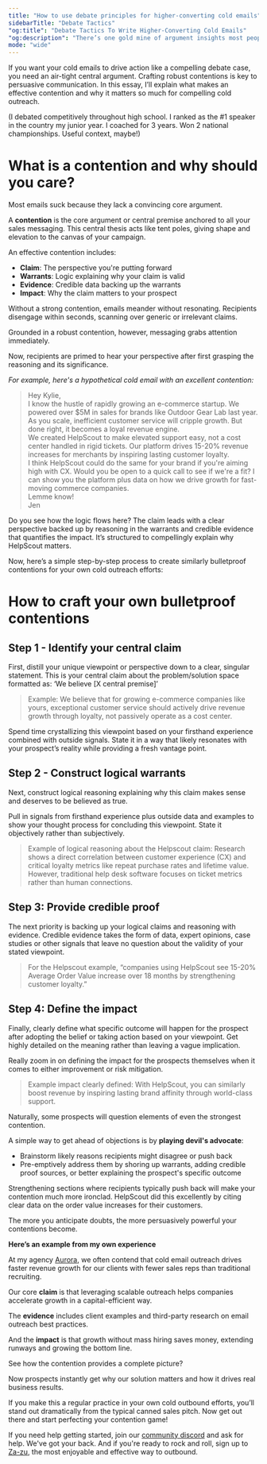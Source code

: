 ```yaml
---
title: "How to use debate principles for higher-converting cold emails"
sidebarTitle: "Debate Tactics"
"og:title": "Debate Tactics To Write Higher-Converting Cold Emails"
"og:description": "There’s one gold mine of argument insights most people don’t use for cold outbound: speech and debate. This article explains how you can use those insights in your cold outbound."
mode: "wide"
---
```


If you want your cold emails to drive action like a compelling debate case, you need an air-tight central argument. Crafting robust contentions is key to persuasive communication. In this essay, I’ll explain what makes an effective contention and why it matters so much for compelling cold outreach.

(I debated competitively throughout high school. I ranked as the #1 speaker in the country my junior year. I coached for 3 years. Won 2 national championships. Useful context, maybe!)

# What is a contention and why should you care?

Most emails suck because they lack a convincing core argument.

A **contention** is the core argument or central premise anchored to all your sales messaging. This central thesis acts like tent poles, giving shape and elevation to the canvas of your campaign.

An effective contention includes:
- **Claim**: The perspective you're putting forward
- **Warrants**: Logic explaining why your claim is valid
- **Evidence**: Credible data backing up the warrants
- **Impact**: Why the claim matters to your prospect

Without a strong contention, emails meander without resonating. Recipients disengage within seconds, scanning over generic or irrelevant claims.

Grounded in a robust contention, however, messaging grabs attention immediately. 

Now, recipients are primed to hear your perspective after first grasping the reasoning and its significance.

*For example, here's a hypothetical cold email with an excellent contention:*

> Hey Kylie, <br/>
>I know the hustle of rapidly growing an e-commerce startup. We powered over $5M in sales for brands like Outdoor Gear Lab last year.<br/>
>As you scale, inefficient customer service will cripple growth. But done right, it becomes a loyal revenue engine.<br/>
>We created HelpScout to make elevated support easy, not a cost center handled in rigid tickets. Our platform drives 15-20% revenue increases for merchants by inspiring lasting customer loyalty.<br/>
>I think HelpScout could do the same for your brand if you're aiming high with CX. Would you be open to a quick call to see if we're a fit? I can show you the platform plus data on how we drive growth for fast-moving commerce companies.<br/>
>Lemme know!<br/>
>Jen

Do you see how the logic flows here? The claim leads with a clear perspective backed up by reasoning in the warrants and credible evidence that quantifies the impact. It’s structured to compellingly explain why HelpScout matters.

Now, here’s a simple step-by-step process to create similarly bulletproof contentions for your own cold outreach efforts:

# How to craft your own bulletproof contentions

## Step 1 - Identify your central claim

First, distill your unique viewpoint or perspective down to a clear, singular statement. This is your central claim about the problem/solution space formatted as: ‘We believe [X central premise]’

> Example: We believe that for growing e-commerce companies like yours, exceptional customer service should actively drive revenue growth through loyalty, not passively operate as a cost center.

Spend time crystallizing this viewpoint based on your firsthand experience combined with outside signals. State it in a way that likely resonates with your prospect’s reality while providing a fresh vantage point.

## Step 2 - Construct logical warrants

Next, construct logical reasoning explaining why this claim makes sense and deserves to be believed as true.

Pull in signals from firsthand experience plus outside data and examples to show your thought process for concluding this viewpoint. State it objectively rather than subjectively.

> Example of logical reasoning about the Helpscout claim: Research shows a direct correlation between customer experience (CX) and critical loyalty metrics like repeat purchase rates and lifetime value. However, traditional help desk software focuses on ticket metrics rather than human connections.

## Step 3: Provide credible proof

The next priority is backing up your logical claims and reasoning with evidence. Credible evidence takes the form of data, expert opinions, case studies or other signals that leave no question about the validity of your stated viewpoint.

> For the Helpscout example, “companies using HelpScout see 15-20% Average Order Value increase over 18 months by strengthening customer loyalty.”

## Step 4: Define the impact

Finally, clearly define what specific outcome will happen for the prospect after adopting the belief or taking action based on your viewpoint. Get highly detailed on the meaning rather than leaving a vague implication.

Really zoom in on defining the impact for the prospects themselves when it comes to either improvement or risk mitigation.

> Example impact clearly defined: With HelpScout, you can similarly boost revenue by inspiring lasting brand affinity through world-class support.

Naturally, some prospects will question elements of even the strongest contention.

A simple way to get ahead of objections is by **playing devil's advocate**:

- Brainstorm likely reasons recipients might disagree or push back
- Pre-emptively address them by shoring up warrants, adding credible proof sources, or better explaining the prospect's specific outcome

Strengthening sections where recipients typically push back will make your contention much more ironclad. HelpScout did this excellently by citing clear data on the order value increases for their customers.

The more you anticipate doubts, the more persuasively powerful your contentions become.

**Here’s an example from my own experience**

At my agency [Aurora](https://helloaurora.com), we often contend that cold email outreach drives faster revenue growth for our clients with fewer sales reps than traditional recruiting.

Our core **claim** is that leveraging scalable outreach helps companies accelerate growth in a capital-efficient way.

The **evidence** includes client examples and third-party research on email outreach best practices.

And the **impact** is that growth without mass hiring saves money, extending runways and growing the bottom line.

See how the contention provides a complete picture?

Now prospects instantly get why our solution matters and how it drives real business results.

If you make this a regular practice in your own cold outbound efforts, you’ll stand out dramatically from the typical canned sales pitch. Now get out there and start perfecting your contention game!

If you need help getting started, join our [community discord](https://discord.gg/6bUPKDf5) and ask for help. We've got your back. And if you're ready to rock and roll, sign up to [Za-zu](https://app.za-zu.com), the most enjoyable and effective way to outbound.